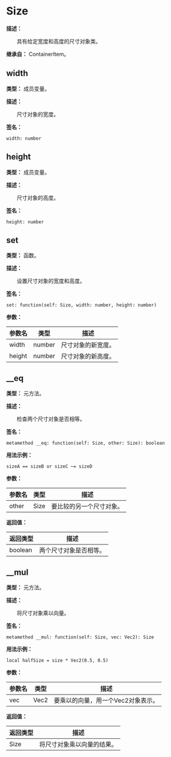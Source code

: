 
# Size

**描述：**

&emsp;&emsp;具有给定宽度和高度的尺寸对象类。

**继承自：** ContainerItem。

## width

**类型：** 成员变量。

**描述：**

&emsp;&emsp;尺寸对象的宽度。

**签名：**
```tl
width: number
```

## height

**类型：** 成员变量。

**描述：**

&emsp;&emsp;尺寸对象的高度。

**签名：**
```tl
height: number
```

## set

**类型：** 函数。

**描述：**

&emsp;&emsp;设置尺寸对象的宽度和高度。

**签名：**
```tl
set: function(self: Size, width: number, height: number)
```

**参数：**

| 参数名 | 类型 | 描述 |
| --- | --- | --- |
| width | number | 尺寸对象的新宽度。 |
| height | number | 尺寸对象的新高度。 |

## __eq

**类型：** 元方法。

**描述：**

&emsp;&emsp;检查两个尺寸对象是否相等。

**签名：**
```tl
metamethod __eq: function(self: Size, other: Size): boolean
```

**用法示例：**
```tl
sizeA == sizeB or sizeC ~= sizeD
```

**参数：**

| 参数名 | 类型 | 描述 |
| --- | --- | --- |
| other | Size | 要比较的另一个尺寸对象。 |

**返回值：**

| 返回类型 | 描述 |
| --- | --- |
| boolean | 两个尺寸对象是否相等。 |

## __mul

**类型：** 元方法。

**描述：**

&emsp;&emsp;将尺寸对象乘以向量。

**签名：**
```tl
metamethod __mul: function(self: Size, vec: Vec2): Size
```

**用法示例：**
```tl
local halfSize = size * Vec2(0.5, 0.5)
```

**参数：**

| 参数名 | 类型 | 描述 |
| --- | --- | --- |
| vec | Vec2 | 要乘以的向量，用一个Vec2对象表示。 |

**返回值：**

| 返回类型 | 描述 |
| --- | --- |
| Size | 将尺寸对象乘以向量的结果。 |